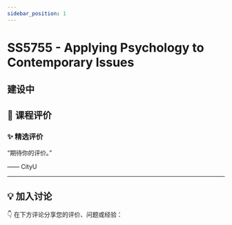 ```yaml
---
sidebar_position: 1
---
```



# SS5755 - Applying Psychology to Contemporary Issues

## 建设中

## **💬 课程评价**

### ✨ **精选评价**
<div className={commentStyles.commentBox}>
    <p className={commentStyles.commentText}>
        “期待你的评价。”
    </p>
    <p className={commentStyles.commentAuthor}>—— CityU</p>
</div>

---

## **💡 加入讨论**

👇 在下方评论分享您的评价、问题或经验：
<Utterances />
